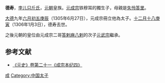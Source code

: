 '''德寿'''{{BD|13世纪|1299年前|1306年|1月3日|catIdx=B}}，[[孛儿只斤氏|孛儿只斤氏]]，[[元朝|元朝]]皇族。[[元成宗|元成宗]]铁穆耳的獨生子，母親是[[失怜答里|失怜答里]]。

[[大德_(元朝)|大德]]九年[[六月初五|六月初五]][[庚辰|庚辰]]（1305年6月27日），元成宗冊立他為太子。[[十二月十八|十二月十八]][[庚寅|庚寅]]（1306年1月3日），德寿去世。

之後元朝的皇位由元成宗二哥[[答剌麻八剌|答剌麻八剌]]的次子[[元武宗|元武宗]]繼承。

==参考文献==
*[http://www.guoxue.com/shibu/24shi/yuanshi/yuas_021.htm 《元史》卷第二十一《成宗本纪四》] {{Wayback|url=http://www.guoxue.com/shibu/24shi/yuanshi/yuas_021.htm |date=20111127063450 }}

[[Category:元朝皇子|成]]
[[Category:中国太子|Category:中国太子]]